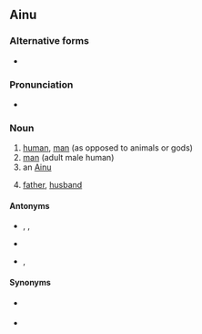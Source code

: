 {{also|Aynu}}
==Ainu==

===Alternative forms===
* {{l|ain|ainu}}

===Pronunciation===
* {{IPA|tyv|[ʔájꜜnù]}}

===Noun===
{{ain-noun|l|アイヌ}}

# [[human]], [[man]] (as opposed to animals or gods)
# [[man]] (adult male human)
# an [[Ainu]]
# {{lb|ain|with possessives}} [[father]], [[husband]]
#: {{ux|ain|[[ク]][[コロ]] '''アイヌ'''。|tr=Ku=koro '''ainu'''.|t=My '''father'''.|inline=0}}

====Antonyms====
* {{sense|adult male human}} {{l|ain|menoko}}, {{l|ain|mat}}, {{l|ain|siwentep}}
* {{sense|father}} {{l|ain|hapo}}
* {{sense|husband}} {{l|ain|maci}}, {{l|ain|mat}}

====Synonyms====
* {{sense|father}} {{l|ain|mici}}
* {{sense|husband}} {{l|ain|nispa}}
